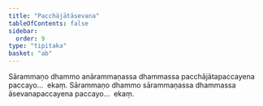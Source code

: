 ```yaml
---
title: "Pacchājātāsevana"
tableOfContents: false
sidebar:
  order: 9
type: "tipitaka"
basket: "ab"
---
```



<DynamicBreadcrumb />

<Division number="35">

<Paragraph number="2388">
Sārammaṇo dhammo anārammaṇassa dhammassa pacchājātapaccayena paccayo…  ekaṃ.
</Paragraph>

<Paragraph number="2389">
Sārammaṇo dhammo sārammaṇassa dhammassa āsevanapaccayena paccayo…  ekaṃ.
</Paragraph>
</Division>
